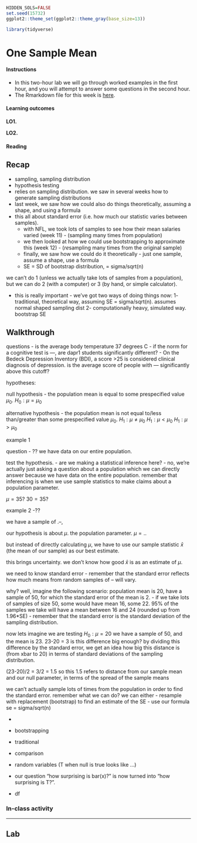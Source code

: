 ```r
HIDDEN_SOLS=FALSE
set.seed(15732)
ggplot2::theme_set(ggplot2::theme_gray(base_size=13))

library(tidyverse)
```

# One Sample Mean


<div class="lo">
#### Instructions {-}
  
- In this two-hour lab we will go through worked examples in the first hour, and you will attempt to answer some questions in the second hour.
- The Rmarkdown file for this week is [here](https://uoe-psychology.github.io/uoe_psystats/dapr1/labsheets/week_16_practice.Rmd).


#### Learning outcomes {-}

**LO1.** 

**LO2.** 

#### Reading {-}


</div>


## Recap


- sampling, sampling distribution
- hypothesis testing
- relies on sampling distribution. we saw in several weeks how to generate sampling distributions
- last week, we saw how we could also do things theoretically, assuming a shape, and using a formula
- this all about standard error (i.e. how much our statistic varies between samples). 
  - with NFL, we took lots of samples to see how their mean salaries varied (week 11) - (sampling many times from population)
  - we then looked at how we could use bootstrapping to approximate this (week 12) - (*re*sampling many times from the original sample)
  - finally, we saw how we could do it theoretically - just one sample, assume a shape, use a formula
  - SE = SD of bootstrap distribution, = sigma/sqrt(n)

we can't do 1 (unless we actually take lots of samples from a population), but we can do 2 (with a computer) or 3 (by hand, or simple calculator).

- this is really important - we've got two ways of doing things now:
1- traditional, theoretical way, assuming SE = sigma/sqrt(n). assumes normal shaped sampling dist
2- computationally heavy, simulated way. bootstrap SE



## Walkthrough  

questions
- is the average body temperature 37 degrees C
- if the norm for a cognitive test is ---, are dapr1 students significantly different?
- On the Bedeck Depression Inventory (BDI), a score >25 is considered clinical diagnosis of depression. is the average score of people with --- significantly above this cutoff?


hypotheses:

null hypothesis - the population mean is equal to some prespecified value $\mu_0$. 
$H_0: \mu = \mu_0$

alternative hypothesis - the population mean is not equal to/less than/greater than some prespecified value $\mu_0$. 
$H_1: \mu \neq \mu_0$
$H_1: \mu < \mu_0$
$H_1: \mu > \mu_0$


example 1 

question - ??
we have data on our entire population. 

test the hypothesis.
- are we making a statistical inference here? 
- no, we're actually just asking a question about a population which we can directly answer because we have data on the entire population. remember that inferencing is when we use sample statistics to make claims about a population parameter.  

$\mu = 35?$
$30 = 35?$

example 2 -??

we have a sample of .--, 

our hypothesis is about $\mu$. the population parameter.
$\mu = ..$

but instead of directly calculating $\mu$, we have to use our sample statistic $\bar{x}$ (the mean of our sample) as our best estimate.  

this brings uncertainty. we don't know how good $\bar{x}$ is as an estimate of $\mu$. 


we need to know standard error - remember that the standard error reflects how much means from random samples of -- will vary. 

why?
well, imagine the following scenario: 
population mean is 20, have a sample of 50, for which the standard error of the mean is 2. 
- if we take lots of samples of size 50, some would have mean 16, some 22. 95% of the samples we take will have a mean between 16 and 24 (rounded up from 1.96*SE)
- remember that the standard error is the standard deviation of the sampling distribution.  


now lets imagine we are testing $H_0: \mu = 20$
we have a sample of 50, and the mean is 23. 
23-20 = 3
is this difference big enough? 
by dividing this difference by the standard error, we get an idea how big this distance is (from xbar to 20) in terms of standard deviations of the sampling distribution. 

(23-20)/2 = 3/2 = 1.5 
so this 1.5 refers to distance from our sample mean and our null parameter, in terms of the spread of the sample means 










we can't actually sample lots of times from the population in order to find the standard error. 
remember what we can do? we can either
- resample with replacement (bootstrap) to find an estimate of the SE
- use our formula se = sigma/sqrt(n)







- 

- bootstrapping

- traditional 

- comparison


- random variables (T when null is true looks like ...)
- our question "how surprising is bar(x)?" is now turned into "how surprising is T?". 
- df






### In-class activity





---

## Lab



